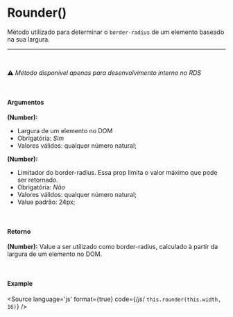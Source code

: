 
<Meta title="Utils/Methods/Rounder()"/>

# Rounder()

Método utilizado para determinar o `border-radius` de um elemento baseado na sua largura.

<hr />
<br />

⚠️ *Método disponível apenas para desenvolvimento interno no RDS*

<br />

#### Argumentos

**(Number):**
- Largura de um elemento no DOM
- Obrigatória: *Sim*
- Valores válidos: qualquer número natural;

**(Number):**
- Limitador do border-radius. Essa prop limita o valor máximo que pode ser retornado.
- Obrigatória: *Não*
- Valores válidos: qualquer número natural;
- Value padrão: 24px;

<br />

#### Retorno

**(Number):** Value a ser utilizado como border-radius, calculado à partir da largura de um elemento no DOM.

<br />

#### Example

<Story name="Rounder">
</Story>

<Source
  language='js'
  format={true}
  code={/*js*/ `
  this.rounder(this.width, 16)
`}
/>
